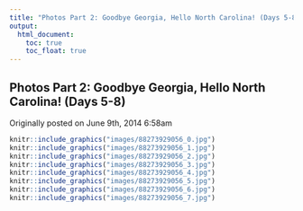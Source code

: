 ```yaml
---
title: "Photos Part 2: Goodbye Georgia, Hello North Carolina! (Days 5-8)"
output:
  html_document:
    toc: true
    toc_float: true
---
```


## Photos Part 2: Goodbye Georgia, Hello North Carolina! (Days 5-8)

Originally posted on June 9th, 2014 6:58am

```r
knitr::include_graphics("images/88273929056_0.jpg")
knitr::include_graphics("images/88273929056_1.jpg")
knitr::include_graphics("images/88273929056_2.jpg")
knitr::include_graphics("images/88273929056_3.jpg")
knitr::include_graphics("images/88273929056_4.jpg")
knitr::include_graphics("images/88273929056_5.jpg")
knitr::include_graphics("images/88273929056_6.jpg")
knitr::include_graphics("images/88273929056_7.jpg")
```

